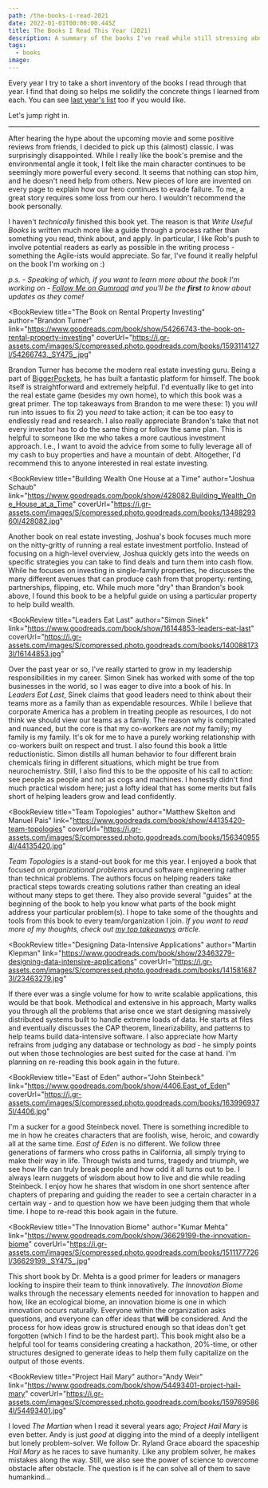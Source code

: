 ```yaml
---
path: /the-books-i-read-2021
date: 2022-01-01T00:00:00.445Z
title: The Books I Read This Year (2021)
description: A summary of the books I've read while still stressing about COVID and return to work.
tags:
  - books
image:
---
```

Every year I try to take a short inventory of the books I read through that year. I find that doing so helps me solidify the concrete things I learned from each. You can see [last year's list](/blog/the-books-i-read-this-year) too if you would like.

Let's jump right in.

---


<BookReview title="Dune" author="Frank Herbert" link="https://www.goodreads.com/book/show/44767458-dune" coverUrl="https://i.gr-assets.com/images/S/compressed.photo.goodreads.com/books/1555447414l/44767458.jpg">

After hearing the hype about the upcoming movie and some positive reviews from friends, I decided to pick up this (almost) classic. I was surprisingly disappointed. While I really like the book's premise and the environmental angle it took, I felt like the main character continues to be seemingly more powerful every second. It seems that nothing can stop him, and he doesn't need help from others. New pieces of lore are invented on every page to explain how our hero continues to evade failure. To me, a great story requires some loss from our hero. I wouldn't recommend the book personally.
</BookReview>

<BookReview title="Write Useful Books" author="Rob Fitzpatrick" link="https://www.goodreads.com/book/show/58482658-write-useful-books" coverUrl="https://i.gr-assets.com/images/S/compressed.photo.goodreads.com/books/1625372113l/58482658._SY475_.jpg">

I haven't _technically_ finished this book yet. The reason is that _Write Useful Books_ is written much more like a guide through a process rather than something you read, think about, and apply. In particular, I like Rob's push to involve potential readers as early as possible in the writing process - something the Agile-ists would appreciate. So far, I've found it really helpful on the book I'm working on :)

_p.s. - Speaking of which, if you want to learn more about the book I'm working on - [Follow Me on Gumroad](https://dangoslen.gumroad.com/) and you'll be the **first** to know about updates as they come!_

</BookReview>

<BookReview title="The Book on Rental Property Investing"
  author="Brandon Turner"
  link="https://www.goodreads.com/book/show/54266743-the-book-on-rental-property-investing"
  coverUrl="https://i.gr-assets.com/images/S/compressed.photo.goodreads.com/books/1593114127l/54266743._SY475_.jpg"
>

Brandon Turner has become the modern real estate investing guru. Being a part of [BiggerPockets](www.biggerpockets.com), he has built a fantastic platform for himself. The book itself is straightforward and extremely helpful. I'd eventually like to get into the real estate game (besides my own home), to which this book was a great primer. The top takeaways from Brandon to me were these: 1) you _will_ run into issues to fix 2) you _need_ to take action; it can be too easy to endlessly read and research. I also really appreciate Brandon's take that not every investor has to do the same thing or follow the same plan. This is helpful to someone like me who takes a more cautious investment approach. I.e., I want to avoid the advice from some to fully leverage all of my cash to buy properties and have a mountain of debt. Altogether, I'd recommend this to anyone interested in real estate investing.
</BookReview>

<BookReview title="Building Wealth One House at a Time"
  author="Joshua Schaub"
  link="https://www.goodreads.com/book/show/428082.Building_Wealth_One_House_at_a_Time"
  coverUrl="https://i.gr-assets.com/images/S/compressed.photo.goodreads.com/books/1348829360l/428082.jpg"
>

Another book on real estate investing, Joshua's book focuses much more on the nitty-gritty of running a real estate investment portfolio. Instead of focusing on a high-level overview, Joshua quickly gets into the weeds on specific strategies you can take to find deals and turn them into cash flow. While he focuses on investing in single-family properties, he discusses the many different avenues that can produce cash from that property: renting, partnerships, flipping, etc. While much more "dry" than Brandon's book above, I found this book to be a helpful guide on using a particular property to help build wealth.

</BookReview>

<BookReview title="Leaders Eat Last"
  author="Simon Sinek"
  link="https://www.goodreads.com/book/show/16144853-leaders-eat-last"
  coverUrl="https://i.gr-assets.com/images/S/compressed.photo.goodreads.com/books/1400881733l/16144853.jpg"
>

Over the past year or so, I've really started to grow in my leadership responsibilities in my career. Simon Sinek has worked with some of the top businesses in the world, so I was eager to dive into a book of his. In _Leaders Eat Last_, Sinek claims that good leaders need to think about their teams more as a family than as expendable resources. While I believe that corporate America has a problem in treating people as resources, I do not think we should view our teams as a family. The reason why is complicated and nuanced, but the core is that my co-workers are _not_ my family; my family is my family. It's ok for me to have a purely working relationship with co-workers built on respect and trust. I also found this book a little reductionistic. Simon distills all human behavior to four different brain chemicals firing in different situations, which might be true from neurochemistry. Still, I also find this to be the opposite of his call to action: see people as people and not as cogs and machines. I honestly didn't find much practical wisdom here; just a lofty ideal that has some merits but falls short of helping leaders grow and lead confidently.
</BookReview>

<BookReview title="Team Topologies"
  author="Matthew Skelton and Manuel Pais"
  link="https://www.goodreads.com/book/show/44135420-team-topologies"
  coverUrl="https://i.gr-assets.com/images/S/compressed.photo.goodreads.com/books/1563409554l/44135420.jpg"
>

_Team Topologies_ is a stand-out book for me this year. I enjoyed a book that focused on _organizational problems_ around software engineering rather than technical problems. The authors focus on helping readers take practical steps towards creating solutions rather than creating an ideal without many steps to get there. They also provide several "guides" at the beginning of the book to help you know what parts of the book might address your particular problem(s). I hope to take some of the thoughts and tools from this book to every team/organization I join. _If you want to read more of my thoughts, check out [my top takeaways](https://dangoslen.me/blog/my-top-takeaways-from-team-topologies/) article._

</BookReview>

<BookReview title="Designing Data-Intensive Applications"
  author="Martin Klepman"
  link="https://www.goodreads.com/book/show/23463279-designing-data-intensive-applications"
  coverUrl="https://i.gr-assets.com/images/S/compressed.photo.goodreads.com/books/1415816873l/23463279.jpg"
>

If there ever was a single volume for how to write scalable applications, this would be that book. Methodical and extensive in his approach, Marty walks you through all the problems that arise once we start designing massively distributed systems built to handle extreme loads of data. He starts at files and eventually discusses the CAP theorem, linearizability, and patterns to help teams build data-intensive software. I also appreciate how Marty refrains from judging any database or technology as _bad_ - he simply points out when those technologies are best suited for the case at hand. I'm planning on re-reading this book again in the future.

</BookReview>


<BookReview title="East of Eden"
  author="John Steinbeck"
  link="https://www.goodreads.com/book/show/4406.East_of_Eden"
  coverUrl="https://i.gr-assets.com/images/S/compressed.photo.goodreads.com/books/1639969375l/4406.jpg"
>

I'm a sucker for a good Steinbeck novel. There is something incredible to me in how he creates characters that are foolish, wise, heroic, and cowardly all at the same time. _East of Eden_ is no different. We follow three generations of farmers who cross paths in California, all simply trying to make their way in life. Through twists and turns, tragedy and triumph, we see how life can truly break people and how odd it all turns out to be. I always learn nuggets of wisdom about how to live and die while reading Steinbeck. I enjoy how he shares that wisdom in one short sentence after chapters of preparing and guiding the reader to see a certain character in a certain way - and to question how we have been judging them that whole time. I hope to re-read this book again in the future.
</BookReview>

<BookReview title="The Innovation Biome"
  author="Kumar Mehta"
  link="https://www.goodreads.com/book/show/36629199-the-innovation-biome"
  coverUrl="https://i.gr-assets.com/images/S/compressed.photo.goodreads.com/books/1511177726l/36629199._SY475_.jpg"
>

This short book by Dr. Mehta is a good primer for leaders or managers looking to inspire their team to think innovatively. _The Innovation Biome_ walks through the necessary elements needed for innovation to happen and how, like an ecological biome, an innovation biome is one in which innovation occurs naturally. Everyone within the organization asks questions, and everyone can offer ideas that **will** be considered. And the process for how ideas grow is structured enough so that ideas don't get forgotten (which I find to be the hardest part). This book might also be a helpful tool for teams considering creating a hackathon, 20%-time, or other structures designed to generate ideas to help them fully capitalize on the output of those events.

</BookReview>

<BookReview title="Project Hail Mary" 
 author="Andy Weir"
 link="https://www.goodreads.com/book/show/54493401-project-hail-mary"
 coverUrl="https://i.gr-assets.com/images/S/compressed.photo.goodreads.com/books/1597695864l/54493401.jpg"
>

I loved _The Martian_ when I read it several years ago; _Project Hail Mary_ is even better. Andy is just _good_ at digging into the mind of a deeply intelligent but lonely problem-solver. We follow Dr. Ryland Grace aboard the spaceship _Hail Mary_ as he races to save humanity. Like any problem solver, he makes mistakes along the way. Still, we also see the power of science to overcome obstacle after obstacle. The question is if he can solve all of them to save humankind...

</BookReview>



